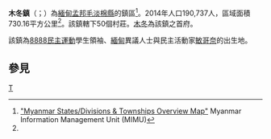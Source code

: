 {{Infobox settlement
|name = 木冬鎮
|native_name = {{lang|my|မုဒုံမြို့နယ်}}
|settlement_type = [[毛淡棉縣|毛淡棉縣]]鎮區
|image_skyline = 
|image_map = 
|mapsize = 150px
|map_caption = 
|pushpin_label_position = bottom
|pushpin_map = Burma
|pushpin_map_caption = 木冬鎮在緬甸的位置
|seat = [[木冬|木冬]]
|seat_type = 首府
|subdivision_type = 國家
|subdivision_name = {{flag|Burma}}
|subdivision_type1 = [[缅甸行政区划|省]]
|subdivision_name1 = [[孟邦|孟邦]]
|subdivision_type2 = [[縣_(緬甸)|縣]]
|subdivision_name2 = [[毛淡棉縣|毛淡棉縣]]
|area_total_km2 = 730.16
|population_footnotes =<ref name="citypopulation">[http://www.citypopulation.de/php/myanmar-admin.php MYANMAR: Administrative Division]. Citypopulation. 2015-12-06</ref>
|population = 190,737
|population_as_of = 2014
|population_density_km2 = 261.23
|coordinates_display = inline,title
|coordinates_region = MM
|latNS = N
|latd = 16
|latm = 15
|lats = 00
|longEW = E
|longd = 97
|longm = 43
|longs = 00
|elevation_ft = 
|elevation_m = 
|timezone = [[Myanmar_Standard_Time|MST]]
|utc_offset = +6:30
|website =
}}

'''木冬鎮'''（{{lang-my|မုဒုံမြို့နယ်}}；{{lang-en|Mudon Township}}）為[[緬甸|緬甸]][[孟邦|孟邦]][[毛淡棉縣|毛淡棉縣]]的鎮區<ref name="MIMU001">[http://www.burmalibrary.org/docs6/MIMU001_A3_SD%20&%20Township%20Overview.pdf "Myanmar States/Divisions & Townships Overview Map"] {{webarchive|url=https://web.archive.org/web/20101203160828/http://www.burmalibrary.org/docs6/MIMU001_A3_SD%20%26%20Township%20Overview.pdf |date=2010-12-03 }} Myanmar Information Management Unit (MIMU)</ref>。2014年人口190,737人，區域面積730.16平方公里<ref name=citypopulation/>。該鎮轄下50個村莊。[[木冬|木冬]]為該鎮之首府。

該鎮為[[8888民主運動|8888民主運動]]學生領袖、[[緬甸|緬甸]]異議人士與民主活動家[[敏哥奈|敏哥奈]]的出生地。

==參見==
{{Reflist}}

{{孟邦行政區劃|state=collapsed}}

[[Category:孟邦鎮區|T]]

{{Burma-geo-stub}}
